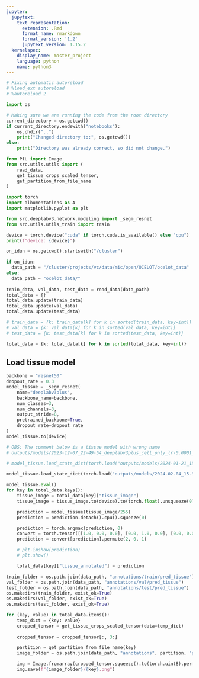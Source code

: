 ```yaml
---
jupyter:
  jupytext:
    text_representation:
      extension: .Rmd
      format_name: rmarkdown
      format_version: '1.2'
      jupytext_version: 1.15.2
  kernelspec:
    display_name: master_project
    language: python
    name: python3
---
```


```python
# Fixing automatic autoreload
# %load_ext autoreload
# %autoreload 2

import os 

# Making sure we are running the code from the root directory
current_directory = os.getcwd()
if current_directory.endswith("notebooks"):
    os.chdir("..")
    print("Changed directory to:", os.getcwd())
else:
    print("Directory was already correct, so did not change.")
```

```python
from PIL import Image
from src.utils.utils import (
    read_data, 
    get_tissue_crops_scaled_tensor,
    get_partition_from_file_name
)

import torch
import albumentations as A
import matplotlib.pyplot as plt

from src.deeplabv3.network.modeling import _segm_resnet
from src.utils.utils_train import train

device = torch.device("cuda" if torch.cuda.is_available() else "cpu")
print(f"device: {device}")

```

```python
on_idun = os.getcwd().startswith("/cluster")

if on_idun:
  data_path = "/cluster/projects/vc/data/mic/open/OCELOT/ocelot_data"
else: 
  data_path = "ocelot_data/"
  
train_data, val_data, test_data = read_data(data_path)
total_data = {}
total_data.update(train_data)
total_data.update(val_data)
total_data.update(test_data)
```

```python
# train_data = {k: train_data[k] for k in sorted(train_data, key=int)}
# val_data = {k: val_data[k] for k in sorted(val_data, key=int)}
# test_data = {k: test_data[k] for k in sorted(test_data, key=int)}

total_data = {k: total_data[k] for k in sorted(total_data, key=int)}
```

## Load tissue model

```python
backbone = "resnet50"
dropout_rate = 0.3
model_tissue = _segm_resnet(
    name="deeplabv3plus",
    backbone_name=backbone,
    num_classes=3,
    num_channels=3,
    output_stride=8,
    pretrained_backbone=True,
    dropout_rate=dropout_rate
)
model_tissue.to(device)
```

```python
# OBS: The comment below is a tissue model with wrong name
# outputs/models/2023-12-07_22-49-54_deeplabv3plus_cell_only_lr-0.0001_dropout-0.3_backbone-resnet50_epochs-290.pth

# model_tissue.load_state_dict(torch.load("outputs/models/2024-01-21_15-48-32_deeplabv3plus_tissue_branch_lr-1e-05_dropout-0.3_backbone-resnet50_epochs-30.pth"))

model_tissue.load_state_dict(torch.load("outputs/models/2024-02-04_15-37-29_deeplabv3plus_tissue_branch_lr-1e-05_dropout-0.1_backbone-resnet50_epochs-100.pth"))
```

```python
model_tissue.eval()
for key in total_data.keys():
    tissue_image = total_data[key]["tissue_image"]
    tissue_image = tissue_image.to(device).to(torch.float).unsqueeze(0)

    prediction = model_tissue(tissue_image/255)
    prediction = prediction.detach().cpu().squeeze(0)

    prediction = torch.argmax(prediction, 0)
    convert = torch.tensor([[1.0, 0.0, 0.0], [0.0, 1.0, 0.0], [0.0, 0.0, 1.0]])
    prediction = convert[prediction].permute(2, 0, 1)

    # plt.imshow(prediction)
    # plt.show()

    total_data[key]["tissue_annotated"] = prediction
```

```python
train_folder = os.path.join(data_path, "annotations/train/pred_tissue")
val_folder = os.path.join(data_path, "annotations/val/pred_tissue")
test_folder = os.path.join(data_path, "annotations/test/pred_tissue")
os.makedirs(train_folder, exist_ok=True)
os.makedirs(val_folder, exist_ok=True)
os.makedirs(test_folder, exist_ok=True)
```

```python
for (key, value) in total_data.items(): 
    temp_dict = {key: value}
    cropped_tensor = get_tissue_crops_scaled_tensor(data=temp_dict)
    
    cropped_tensor = cropped_tensor[:, 3:]

    partition = get_partition_from_file_name(key)
    image_folder = os.path.join(data_path, "annotations", partition, "pred_tissue")

    img = Image.fromarray(cropped_tensor.squeeze().to(torch.uint8).permute(1, 2, 0).numpy())
    img.save(f"{image_folder}/{key}.png")
```
